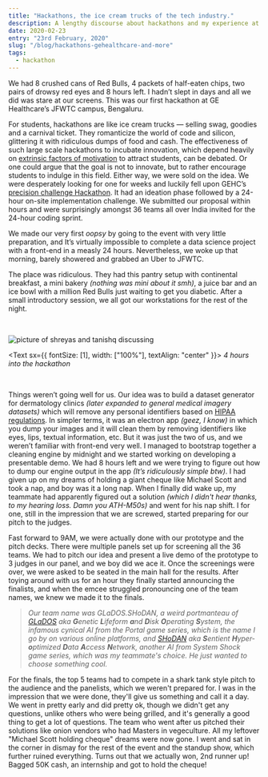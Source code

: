 ---
title: "Hackathons, the ice cream trucks of the tech industry."
description: A lengthy discourse about hackathons and my experience at GE Healthcare's precision challenge 2019.
date: 2020-02-23
entry: "23rd February, 2020"
slug: "/blog/hackathons-gehealthcare-and-more"
tags:
  - hackathon
---

We had 8 crushed cans of Red Bulls, 4 packets of half-eaten chips, two pairs of drowsy red eyes and 8 hours left. I hadn’t slept in days and all we did was stare at our screens. This was our first hackathon at GE Healthcare’s JFWTC campus, Bengaluru.

For students, hackathons are like ice cream trucks — selling swag, goodies and a carnival ticket. They romanticize the world of code and silicon, glittering it with ridiculous dumps of food and cash. The effectiveness of such large scale hackathons to incubate innovation, which depend heavily on <a href="https://www.verywellmind.com/what-is-self-determination-theory-2795387" target="_blank">extrinsic factors of motivation</a> to attract students, can be debated. Or one could argue that the goal is not to innovate, but to rather encourage students to indulge in this field. Either way, we were sold on the idea. We were desperately looking for one for weeks and luckily fell upon GEHC’s <a href="https://www.youtube.com/watch?v=dvWekOpNp0s" target="_blank">precision challenge Hackathon</a>. It had an ideation phase followed by a 24-hour on-site implementation challenge. We submitted our proposal within hours and were surprisingly amongst 36 teams all over India invited for the 24-hour coding sprint.

We made our very first _oopsy_ by going to the event with very little preparation, and It’s virtually impossible to complete a data science project with a front-end in a measly 24 hours. Nevertheless, we woke up that morning, barely showered and grabbed an Uber to JFWTC.

The place was ridiculous. They had this pantry setup with continental breakfast, a mini bakery _(nothing was mini about it smh)_, a juice bar and an ice bowl with a million Red Bulls just waiting to get you diabetic. After a small introductory session, we all got our workstations for the rest of the night.

<br />

![picture of shreyas and tanishq discussing](./GE-healthcare-hackathon-image1.jpg)

<Text sx={{ fontSize: [1], width: ["100%"], textAlign: "center" }}>
  <i>4 hours into the hackathon</i>
</Text>

<br />

Things weren’t going well for us. Our idea was to build a dataset generator for dermatology clinics _(later expanded to general medical imagery datasets)_ which will remove any personal identifiers based on <a href="https://www.hipaajournal.com/hipaa-compliance-checklist/" target="_blank">HIPAA regulations</a>. In simpler terms, it was an electron app _(geez, I know)_ in which you dump your images and it will clean them by removing identifiers like eyes, lips, textual information, etc. But it was just the two of us, and we weren’t familiar with front-end very well. I managed to bootstrap together a cleaning engine by midnight and we started working on developing a presentable demo. We had 8 hours left and we were trying to figure out how to dump our engine output in the app _(It’s ridiculously simple btw)_. I had given up on my dreams of holding a giant cheque like Michael Scott and took a nap, and boy was it a long nap. When I finally did wake up, my teammate had apparently figured out a solution _(which I didn't hear thanks, to my hearing loss. Damn you ATH-M50s)_ and went for his nap shift. I for one, still in the impression that we are screwed, started preparing for our pitch to the judges.

Fast forward to 9AM, we were actually done with our prototype and the pitch decks. There were multiple panels set up for screening all the 36 teams. We had to pitch our idea and present a live demo of the prototype to 3 judges in our panel, and we boy did we ace it. Once the screenings were over, we were asked to be seated in the main hall for the results. After toying around with us for an hour they finally started announcing the finalists, and when the emcee struggled pronouncing one of the team names, we knew we made it to the finals.

> _Our team name was GLaDOS.SHoDAN, a weird portmanteau of <a href="https://theportalwiki.com/wiki/GLaDOS" target="_blank">GLaDOS</a> aka **G**enetic **L**ifeform **a**nd **D**isk **O**perating **S**ystem, the infamous cynical AI from the Portal game series, which is the name I go by on various online platforms, and <a href="https://shodan.fandom.com/wiki/SHODAN" target="_blank">SHoDAN</a> aka **S**entient **H**yper-**o**ptimized **D**ata **A**ccess **N**etwork, another AI from System Shock game series, which was my teammate's choice. He just wanted to choose something cool._

For the finals, the top 5 teams had to compete in a shark tank style pitch to the audience and the panelists, which we weren't prepared for. I was in the impression that we were done, they'll give us something and call it a day. We went in pretty early and did pretty ok, though we didn't get any questions, unlike others who were being grilled, and it's generally a good thing to get a lot of questions. The team who went after us pitched their solutions like onion vendors who had Masters in vegeculture. All my leftover "Michael Scott holding cheque" dreams were now gone. I went and sat in the corner in dismay for the rest of the event and the standup show, which further ruined everything. Turns out that we actually won, 2nd runner up! Bagged 50K cash, an internship and got to hold the cheque!
